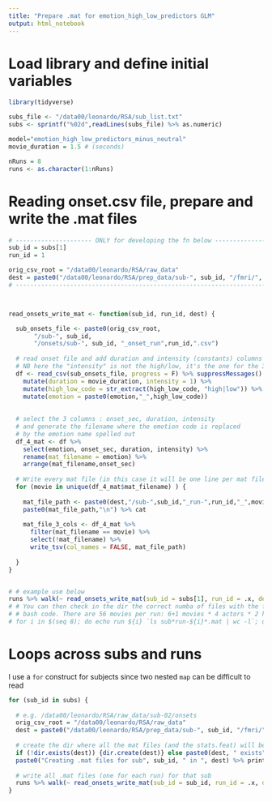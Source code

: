 ```yaml
---
title: "Prepare .mat for emotion_high_low_predictors GLM"
output: html_notebook
---
```


# Load library and define initial variables
```r
library(tidyverse)

subs_file <- "/data00/leonardo/RSA/sub_list.txt"
subs <- sprintf("%02d",readLines(subs_file) %>% as.numeric)

model="emotion_high_low_predictors_minus_neutral"
movie_duration = 1.5 # (seconds)

nRuns = 8
runs <- as.character(1:nRuns)
```


# Reading onset.csv file, prepare and write the .mat files

```r

# --------------------- ONLY for developing the fn below ----------------------
sub_id = subs[1]
run_id = 1

orig_csv_root = "/data00/leonardo/RSA/raw_data"
dest = paste0("/data00/leonardo/RSA/prep_data/sub-", sub_id, "/fmri/", model)
# -----------------------------------------------------------------------------



read_onsets_write_mat <- function(sub_id, run_id, dest) {

  sub_onsets_file <- paste0(orig_csv_root,
       "/sub-", sub_id,
       "/onsets/sub-", sub_id, "_onset_run",run_id,".csv")
  
  # read onset file and add duration and intensity (constants) columns for mat file
  # NB here the "intensity" is not the high/low, it's the one for the 3-col mat file
  df <- read_csv(sub_onsets_file, progress = F) %>% suppressMessages() %>% 
    mutate(duration = movie_duration, intensity = 1) %>% 
    mutate(high_low_code = str_extract(high_low_code, "high|low")) %>% 
    mutate(emotion = paste0(emotion,"_",high_low_code))
    
  
  # select the 3 columns : onset_sec, duration, intensity
  # and generate the filename where the emotion code is replaced
  # by the emotion name spelled out
  df_4_mat <- df %>% 
    select(emotion, onset_sec, duration, intensity) %>% 
    rename(mat_filename = emotion) %>% 
    arrange(mat_filename,onset_sec)
    
  # Write every mat file (in this case it will be one line per mat file)
  for (movie in unique(df_4_mat$mat_filename) ) {
    
    mat_file_path <- paste0(dest,"/sub-",sub_id,"_run-",run_id,"_",movie,".mat")
    paste0(mat_file_path,"\n") %>% cat
    
    mat_file_3_cols <- df_4_mat %>%
      filter(mat_filename == movie) %>%
      select(!mat_filename) %>%
      write_tsv(col_names = FALSE, mat_file_path)
    
  }
}


# # example use below
runs %>% walk(~ read_onsets_write_mat(sub_id = subs[1], run_id = .x, dest = dest))
# # You can then check in the dir the correct numba of files with the following 
# # bash code. There are 56 movies per run: 6+1 movies * 4 actors * 2 high/low
# for i in $(seq 8); do echo run ${i} `ls sub*run-${i}*.mat | wc -l`; done


```



# Loops across subs and runs
I use a `for` construct for subjects since two nested `map` can be difficult to read 
```r

for (sub_id in subs) {
  
  # e.g. /data00/leonardo/RSA/raw_data/sub-02/onsets
  orig_csv_root = "/data00/leonardo/RSA/raw_data"
  dest = paste0("/data00/leonardo/RSA/prep_data/sub-", sub_id, "/fmri/", model)
  
  # create the dir where all the mat files (and the stats.feat) will be stored
  if (!dir.exists(dest)) {dir.create(dest)} else paste0(dest, " exists")
  paste0("Creating .mat files for sub", sub_id, " in ", dest) %>% print
  
  # write all .mat files (one for each run) for that sub
  runs %>% walk(~ read_onsets_write_mat(sub_id = sub_id, run_id = .x, dest = dest))
}

```



















